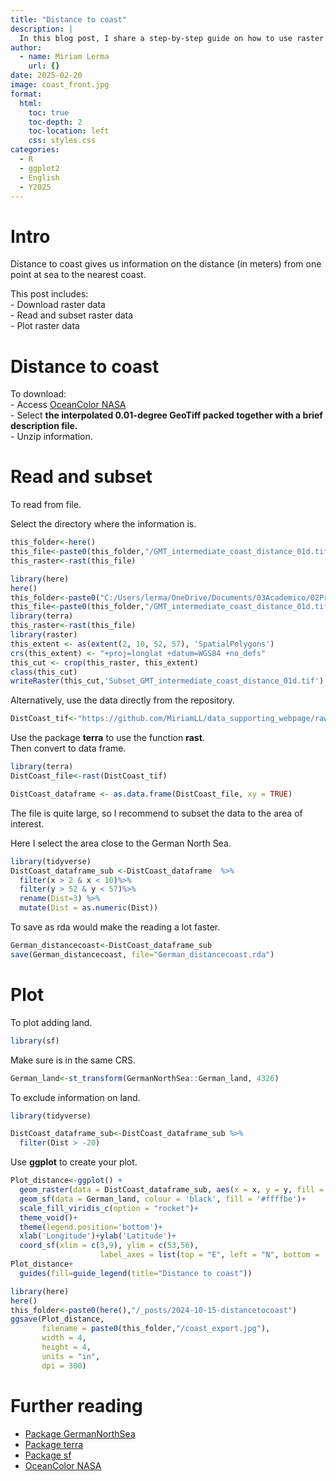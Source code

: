 ```yaml
---
title: "Distance to coast"
description: |
  In this blog post, I share a step-by-step guide on how to use raster data from distance to the coast. I walk you through the steps I used using the North German Sea as an example.
author:
  - name: Miriam Lerma
    url: {}
date: 2025-02-20
image: coast_front.jpg
format:
  html:
    toc: true
    toc-depth: 2
    toc-location: left
    css: styles.css
categories:
  - R
  - ggplot2
  - English
  - Y2025
---
```


# Intro

Distance to coast gives us information on the distance (in meters) from one point at sea to the nearest coast.

This post includes:\
- Download raster data\
- Read and subset raster data\
- Plot raster data

# Distance to coast

To download:\
- Access [OceanColor NASA](https://oceancolor.gsfc.nasa.gov/resources/docs/distfromcoast/)\
- Select **the interpolated 0.01-degree GeoTiff packed together with a brief description file.**\
- Unzip information.

# Read and subset

To read from file.

Select the directory where the information is.

```r
this_folder<-here()
this_file<-paste0(this_folder,"/GMT_intermediate_coast_distance_01d.tif")
this_raster<-rast(this_file)
```

```r
library(here)
here()
this_folder<-paste0("C:/Users/lerma/OneDrive/Documents/03Academico/02Proyectos-Postdoc/2025/1Programming/1Distill/Tests/")
this_file<-paste0(this_folder,"/GMT_intermediate_coast_distance_01d.tif")
library(terra)
this_raster<-rast(this_file)
library(raster)
this_extent <- as(extent(2, 10, 52, 57), 'SpatialPolygons')
crs(this_extent) <- "+proj=longlat +datum=WGS84 +no_defs"
this_cut <- crop(this_raster, this_extent)
class(this_cut)
writeRaster(this_cut,'Subset_GMT_intermediate_coast_distance_01d.tif')
```

Alternatively, use the data directly from the repository.

```r
DistCoast_tif<-"https://github.com/MiriamLL/data_supporting_webpage/raw/refs/heads/main/Blog/2025/DistanceToCoast/Subset_GMT_intermediate_coast_distance_01d.tif"
```

Use the package **terra** to use the function **rast**.\
Then convert to data frame.

```r
library(terra)
DistCoast_file<-rast(DistCoast_tif)
```

```r
DistCoast_dataframe <- as.data.frame(DistCoast_file, xy = TRUE)
```

The file is quite large, so I recommend to subset the data to the area of interest.

Here I select the area close to the German North Sea.

```r
library(tidyverse)
DistCoast_dataframe_sub <-DistCoast_dataframe  %>%
  filter(x > 2 & x < 10)%>%
  filter(y > 52 & y < 57)%>%
  rename(Dist=3) %>%
  mutate(Dist = as.numeric(Dist))
```

To save as rda would make the reading a lot faster.

```r
German_distancecoast<-DistCoast_dataframe_sub
save(German_distancecoast, file="German_distancecoast.rda")
```

# Plot

To plot adding land.

```r
library(sf)
```

Make sure is in the same CRS.

```r
German_land<-st_transform(GermanNorthSea::German_land, 4326)
```

To exclude information on land.

```r
library(tidyverse)
```

```r
DistCoast_dataframe_sub<-DistCoast_dataframe_sub %>%
  filter(Dist > -20)
```

Use **ggplot** to create your plot.

```r
Plot_distance<-ggplot() +
  geom_raster(data = DistCoast_dataframe_sub, aes(x = x, y = y, fill = Dist)) +
  geom_sf(data = German_land, colour = 'black', fill = '#ffffbe')+
  scale_fill_viridis_c(option = "rocket")+
  theme_void()+
  theme(legend.position='bottom')+
  xlab('Longitude')+ylab('Latitude')+
  coord_sf(xlim = c(3,9), ylim = c(53,56),
                    label_axes = list(top = "E", left = "N", bottom = 'E', right='N'))
Plot_distance+
  guides(fill=guide_legend(title="Distance to coast"))
```

```r
library(here)
here()
this_folder<-paste0(here(),"/_posts/2024-10-15-distancetocoast")
ggsave(Plot_distance,
       filename = paste0(this_folder,"/coast_export.jpg"),
       width = 4, 
       height = 4, 
       units = "in",
       dpi = 300)
```

# Further reading

-   [Package GermanNorthSea](https://github.com/MiriamLL/GermanNorthSea)
-   [Package terra](https://rspatial.github.io/terra/)
-   [Package sf](https://r-spatial.github.io/sf/)
-   [OceanColor NASA](https://oceancolor.gsfc.nasa.gov/resources/docs/distfromcoast/)
